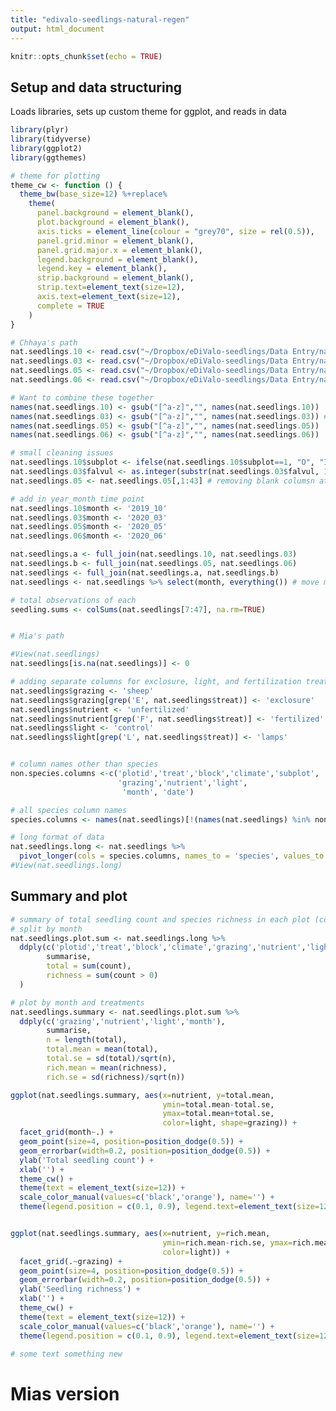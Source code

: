 ```yaml
---
title: "edivalo-seedlings-natural-regen"
output: html_document
---
```


```r
knitr::opts_chunk$set(echo = TRUE)
```

## Setup and data structuring
Loads libraries, sets up custom theme for ggplot, and reads in data
```r
library(plyr)
library(tidyverse)
library(ggplot2)
library(ggthemes)

# theme for plotting
theme_cw <- function () { 
  theme_bw(base_size=12) %+replace% 
    theme(
      panel.background = element_blank(), 
      plot.background = element_blank(), 
      axis.ticks = element_line(colour = "grey70", size = rel(0.5)),
      panel.grid.minor = element_blank(), 
      panel.grid.major.x = element_blank(),
      legend.background = element_blank(), 
      legend.key = element_blank(),
      strip.background = element_blank(), 
      strip.text=element_text(size=12),
      axis.text=element_text(size=12),
      complete = TRUE
    )
}

# Chhaya's path
nat.seedlings.10 <- read.csv("~/Dropbox/eDiValo-seedlings/Data Entry/natural_regen_2019_10.csv", stringsAsFactors = FALSE)
nat.seedlings.03 <- read.csv("~/Dropbox/eDiValo-seedlings/Data Entry/natural_regen_2020_03.csv", stringsAsFactors = FALSE)
nat.seedlings.05 <- read.csv("~/Dropbox/eDiValo-seedlings/Data Entry/natural_regen_2020_05.csv", stringsAsFactors = FALSE)
nat.seedlings.06 <- read.csv("~/Dropbox/eDiValo-seedlings/Data Entry/natural_regen_2020_06.csv", stringsAsFactors = FALSE)

# Want to combine these together
names(nat.seedlings.10) <- gsub("[^a-z]","", names(nat.seedlings.10))
names(nat.seedlings.03) <- gsub("[^a-z]","", names(nat.seedlings.03)) # removal. and spaces
names(nat.seedlings.05) <- gsub("[^a-z]","", names(nat.seedlings.05))
names(nat.seedlings.06) <- gsub("[^a-z]","", names(nat.seedlings.06))

# small cleaning issues
nat.seedlings.10$subplot <- ifelse(nat.seedlings.10$subplot==1, "O", "I")
nat.seedlings.03$falvul <- as.integer(substr(nat.seedlings.03$falvul, 1, 1))
nat.seedlings.05 <- nat.seedlings.05[,1:43] # removing blank columsn at the end

# add in year_month time point
nat.seedlings.10$month <- '2019_10'
nat.seedlings.03$month <- '2020_03'
nat.seedlings.05$month <- '2020_05'
nat.seedlings.06$month <- '2020_06'

nat.seedlings.a <- full_join(nat.seedlings.10, nat.seedlings.03)
nat.seedlings.b <- full_join(nat.seedlings.05, nat.seedlings.06)
nat.seedlings <- full_join(nat.seedlings.a, nat.seedlings.b)
nat.seedlings <- nat.seedlings %>% select(month, everything()) # move month to the front

# total observations of each
seedling.sums <- colSums(nat.seedlings[7:47], na.rm=TRUE)


# Mia's path

#View(nat.seedlings)
nat.seedlings[is.na(nat.seedlings)] <- 0

# adding separate columns for exclosure, light, and fertilization treatments
nat.seedlings$grazing <- 'sheep'
nat.seedlings$grazing[grep('E', nat.seedlings$treat)] <- 'exclosure'
nat.seedlings$nutrient <- 'unfertilized'
nat.seedlings$nutrient[grep('F', nat.seedlings$treat)] <- 'fertilized'
nat.seedlings$light <- 'control'
nat.seedlings$light[grep('L', nat.seedlings$treat)] <- 'lamps'


# column names other than species
non.species.columns <-c('plotid','treat','block','climate','subplot',
                        'grazing','nutrient','light',
                         'month', 'date') 

# all species column names
species.columns <- names(nat.seedlings)[!(names(nat.seedlings) %in% non.species.columns)] 

# long format of data
nat.seedlings.long <- nat.seedlings %>% 
  pivot_longer(cols = species.columns, names_to = 'species', values_to = 'count')
#View(nat.seedlings.long)
```

## Summary and plot


```r
# summary of total seedling count and species richness in each plot (combining subplots)
# split by month
nat.seedlings.plot.sum <- nat.seedlings.long %>% 
  ddply(c('plotid','treat','block','climate','grazing','nutrient','light','month'), 
        summarise,
        total = sum(count),
        richness = sum(count > 0)
  )

# plot by month and treatments
nat.seedlings.summary <- nat.seedlings.plot.sum %>% 
  ddply(c('grazing','nutrient','light','month'),
        summarise, 
        n = length(total),
        total.mean = mean(total),
        total.se = sd(total)/sqrt(n),
        rich.mean = mean(richness),
        rich.se = sd(richness)/sqrt(n))

ggplot(nat.seedlings.summary, aes(x=nutrient, y=total.mean, 
                                  ymin=total.mean-total.se,
                                  ymax=total.mean+total.se,
                                  color=light, shape=grazing)) +
  facet_grid(month~.) +
  geom_point(size=4, position=position_dodge(0.5)) +
  geom_errorbar(width=0.2, position=position_dodge(0.5)) +
  ylab('Total seedling count') +
  xlab('') +
  theme_cw() +
  theme(text = element_text(size=12)) +
  scale_color_manual(values=c('black','orange'), name='') +
  theme(legend.position = c(0.1, 0.9), legend.text=element_text(size=12))


ggplot(nat.seedlings.summary, aes(x=nutrient, y=rich.mean, 
                                  ymin=rich.mean-rich.se, ymax=rich.mean+rich.se,
                                  color=light)) +
  facet_grid(.~grazing) +
  geom_point(size=4, position=position_dodge(0.5)) +
  geom_errorbar(width=0.2, position=position_dodge(0.5)) +
  ylab('Seedling richness') +
  xlab('') +
  theme_cw() +
  theme(text = element_text(size=12)) +
  scale_color_manual(values=c('black','orange'), name='') +
  theme(legend.position = c(0.1, 0.9), legend.text=element_text(size=12))

# some text something new
```
# Mias version
